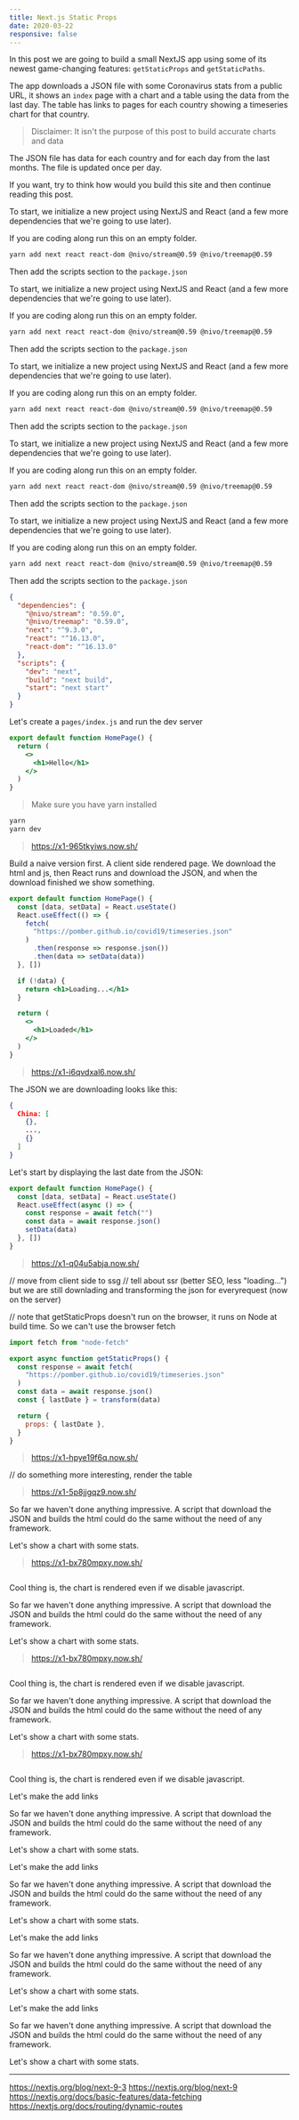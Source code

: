 ```yaml
---
title: Next.js Static Props
date: 2020-03-22
responsive: false
---
```



<Hike views={views}>

<View />

In this post we are going to build a small NextJS app using some of its newest game-changing features: `getStaticProps` and `getStaticPaths`.

The app downloads a JSON file with some Coronavirus stats from a public URL, it shows an `index` page with a chart and a table using the data from the last day. The table has links to pages for each country showing a timeseries chart for that country.

> Disclaimer: It isn't the purpose of this post to build accurate charts and data

The JSON file has data for each country and for each day from the last months. The file is updated once per day.

If you want, try to think how would you build this site and then continue reading this post.

<View />

To start, we initialize a new project using NextJS and React (and a few more dependencies that we're going to use later). 

If you are coding along run this on an empty folder.

```bash
yarn add next react react-dom @nivo/stream@0.59 @nivo/treemap@0.59
```

Then add the scripts section to the `package.json`

<View />

To start, we initialize a new project using NextJS and React (and a few more dependencies that we're going to use later). 

If you are coding along run this on an empty folder.

```bash
yarn add next react react-dom @nivo/stream@0.59 @nivo/treemap@0.59
```

Then add the scripts section to the `package.json`

<View />

To start, we initialize a new project using NextJS and React (and a few more dependencies that we're going to use later). 

If you are coding along run this on an empty folder.

```bash
yarn add next react react-dom @nivo/stream@0.59 @nivo/treemap@0.59
```

Then add the scripts section to the `package.json`

<View />

To start, we initialize a new project using NextJS and React (and a few more dependencies that we're going to use later). 

If you are coding along run this on an empty folder.

```bash
yarn add next react react-dom @nivo/stream@0.59 @nivo/treemap@0.59
```

Then add the scripts section to the `package.json`

<View />

To start, we initialize a new project using NextJS and React (and a few more dependencies that we're going to use later). 

If you are coding along run this on an empty folder.

```bash
yarn add next react react-dom @nivo/stream@0.59 @nivo/treemap@0.59
```

Then add the scripts section to the `package.json`

```json
{
  "dependencies": {
    "@nivo/stream": "0.59.0",
    "@nivo/treemap": "0.59.0",
    "next": "^9.3.0",
    "react": "^16.13.0",
    "react-dom": "^16.13.0"
  },
  "scripts": {
    "dev": "next",
    "build": "next build",
    "start": "next start"
  }
}
```

<View />

Let's create a `pages/index.js` and run the dev server

```jsx
export default function HomePage() {
  return (
    <>
      <h1>Hello</h1>
    </>
  )
}
```

> Make sure you have yarn installed

```bash
yarn
yarn dev
```

> https://x1-965tkyiws.now.sh/

<View />

Build a naive version first. A client side rendered page. We download the html and js, then React runs and download the JSON, and when the download finished we show something.

```jsx
export default function HomePage() {
  const [data, setData] = React.useState()
  React.useEffect(() => {
    fetch(
      "https://pomber.github.io/covid19/timeseries.json"
    )
      .then(response => response.json())
      .then(data => setData(data))
  }, [])

  if (!data) {
    return <h1>Loading...</h1>
  }

  return (
    <>
      <h1>Loaded</h1>
    </>
  )
}
```

> https://x1-i6qvdxal6.now.sh/


<View />


The JSON we are downloading looks like this:

```json
{
  China: [
    {},
    ...,
    {}
  ]
}
```

<View />

Let's start by displaying the last date from the JSON:

```jsx
export default function HomePage() {
  const [data, setData] = React.useState()
  React.useEffect(async () => {
    const response = await fetch("")
    const data = await response.json()
    setData(data)
  }, [])
}
```

> https://x1-q04u5abja.now.sh/


<View />

// move from client side to ssg
// tell about ssr (better SEO, less "loading...") but we are still downlading and transforming the json for everyrequest (now on the server)

// note that getStaticProps doesn't run on the browser, it runs on Node at build time. So we can't use the browser fetch

```jsx
import fetch from "node-fetch"

export async function getStaticProps() {
  const response = await fetch(
    "https://pomber.github.io/covid19/timeseries.json"
  )
  const data = await response.json()
  const { lastDate } = transform(data)

  return {
    props: { lastDate },
  }
}
```

> https://x1-hpye19f6q.now.sh/

<View />

// do something more interesting, render the table

> https://x1-5p8jjgqz9.now.sh/

So far we haven't done anything impressive. A script that download the JSON and builds the html could do the same without the need of any framework.

Let's show a chart with some stats.

> https://x1-bx780mpxy.now.sh/

```jsx
```

Cool thing is, the chart is rendered even if we disable javascript.


<View />

So far we haven't done anything impressive. A script that download the JSON and builds the html could do the same without the need of any framework.

Let's show a chart with some stats.

> https://x1-bx780mpxy.now.sh/

```jsx
```

Cool thing is, the chart is rendered even if we disable javascript.


<View />

So far we haven't done anything impressive. A script that download the JSON and builds the html could do the same without the need of any framework.

Let's show a chart with some stats.

> https://x1-bx780mpxy.now.sh/

```jsx
```

Cool thing is, the chart is rendered even if we disable javascript.


<View />

Let's make the add links

So far we haven't done anything impressive. A script that download the JSON and builds the html could do the same without the need of any framework.

Let's show a chart with some stats.


<View />

Let's make the add links

So far we haven't done anything impressive. A script that download the JSON and builds the html could do the same without the need of any framework.

Let's show a chart with some stats.

<View />

Let's make the add links

So far we haven't done anything impressive. A script that download the JSON and builds the html could do the same without the need of any framework.

Let's show a chart with some stats.

<View />

Let's make the add links

So far we haven't done anything impressive. A script that download the JSON and builds the html could do the same without the need of any framework.

Let's show a chart with some stats.



---

https://nextjs.org/blog/next-9-3
https://nextjs.org/blog/next-9
https://nextjs.org/docs/basic-features/data-fetching
https://nextjs.org/docs/routing/dynamic-routes

</Hike>
